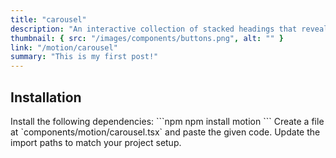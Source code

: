 ```yaml
---
title: "carousel"
description: "An interactive collection of stacked headings that reveal individual content sections with a click."
thumbnail: { src: "/images/components/buttons.png", alt: "" }
link: "/motion/carousel"
summary: "This is my first post!"
---
```


<ComponentPreview name="carousel-demo" />

## Installation

<Steps>
<Step>
Install the following dependencies:
</Step>
```npm
npm install motion
```

<Step>
Create a file at `components/motion/carousel.tsx` and paste the given code.  
</Step>

<CollapsibleSource name="carousel" />

<Step>
Update the import paths to match your project setup.
</Step>

</Steps>